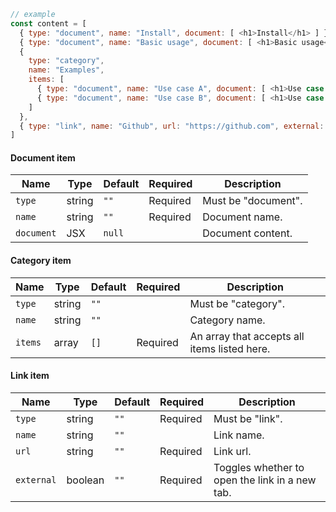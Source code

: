 ```js
// example
const content = [
  { type: "document", name: "Install", document: [ <h1>Install</h1> ] },
  { type: "document", name: "Basic usage", document: [ <h1>Basic usage</h1> ] },
  {
    type: "category",
    name: "Examples",
    items: [
      { type: "document", name: "Use case A", document: [ <h1>Use case A</h1> ] },
      { type: "document", name: "Use case B", document: [ <h1>Use case B</h1> ] }
    ]
  },
  { type: "link", name: "Github", url: "https://github.com", external: true },
]
```

#### Document item

| Name        | Type   | Default | Required | Description                       |
|-------------|--------|---------|----------|-----------------------------------|
| `type`      | string | `""`    | Required | Must be "document".               |
| `name`      | string | `""`    | Required | Document name.                    |
| `document`  | JSX    | `null`  |          | Document content.                 |

#### Category item

| Name       | Type   | Default | Required | Description                                       |
|------------|--------|---------|----------|---------------------------------------------------|
| `type`     | string | `""`    |          | Must be "category".                               |
| `name`     | string | `""`    |          | Category name.                                    |
| `items`    | array  | `[]`    | Required | An array that accepts all items listed here.      |

#### Link item

| Name          | Type    | Default | Required | Description                                      |
|---------------|---------|---------|----------|--------------------------------------------------|
| `type`        | string  | `""`    | Required | Must be "link".                                  |
| `name`        | string  | `""`    |          | Link name.                                       |
| `url`         | string  | `""`    | Required | Link url.                                        |
| `external`    | boolean | `""`    | Required | Toggles whether to open the link in a new tab.   |
